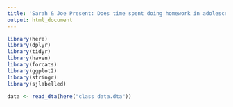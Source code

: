 ```yaml
---
title: 'Sarah & Joe Present: Does time spent doing homework in adolescence increasing reading and math achievement?'
output: html_document
---
```


```r
library(here)
library(dplyr)
library(tidyr)
library(haven)
library(forcats)
library(ggplot2)
library(stringr)
library(sjlabelled)
```

```r
data <- read_dta(here("class data.dta"))
```


